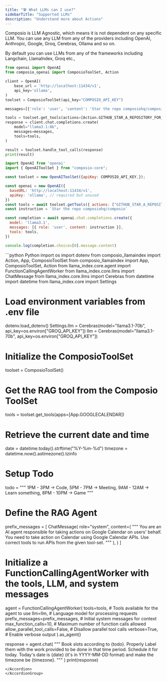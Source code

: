 ```yaml
---
title: "🛠️ What LLMs can I use?"
sidebarTitle: "Supported LLMs"
description: "Understand more about Actions"
---
```


Composio is LLM Agnostic, which means it is not dependent on any specific LLM. You can use any LLM from any of the providers
including OpenAI, Anthropic, Google, Groq, Cerebras, Ollama and so on.

By default you can use LLMs from any of the frameworks including Langchain, LlamaIndex, Groq etc.,
<AccordionGroup>
<Accordion title="Ollama (Open Source Models)">
<CodeGroup>
```python Python
from openai import OpenAI
from composio_openai import ComposioToolSet, Action

client = OpenAI(
    base_url = 'http://localhost:11434/v1',
    api_key='ollama',
)
toolset = ComposioToolSet(api_key="COMPOSIO_API_KEY")

messages=[{'role': 'user', 'content': 'Star the repo composiohq/composio'}]

tools = toolset.get_tools(actions=[Action.GITHUB_STAR_A_REPOSITORY_FOR_THE_AUTHENTICATED_USER])
response = client.chat.completions.create(
	model="llama3.1:8b",
	messages=messages,
	tools=tools,
)

result = toolset.handle_tool_calls(response)
print(result)
```

```javascript Javascript
import OpenAI from 'openai'
import { OpenAIToolSet } from "composio-core";

const toolset = new OpenAIToolSet({apiKey: COMPOSIO_API_KEY,});

const openai = new OpenAI({
  baseURL: 'http://localhost:11434/v1',
  apiKey: 'ollama', // required but unused
})
const tools = await toolset.getTools({ actions: ["GITHUB_STAR_A_REPOSITORY_FOR_THE_AUTHENTICATED_USER"] }, entity.id);
const instruction = `Star the repo composiohq/composio`

const completion = await openai.chat.completions.create({
  model: 'llama3.1',
  messages: [{ role: 'user', content: instruction }],
  tools: tools,
})

console.log(completion.choices[0].message.content)

```
</CodeGroup>
</Accordion>
<Accordion title="Cerebras">
```python Python
import os
import dotenv
from composio_llamaindex import Action, App, ComposioToolSet
from composio_llamaindex import App, ComposioToolSet, Action
from llama_index.core.agent import FunctionCallingAgentWorker
from llama_index.core.llms import ChatMessage
from llama_index.core.llms import Cerebras
from datetime import datetime
from llama_index.core import Settings

# Load environment variables from .env file
dotenv.load_dotenv()
Settings.llm = Cerebras(model="llama3.1-70b", api_key=os.environ["GROQ_API_KEY"])
llm = Cerebras(model="llama3.1-70b", api_key=os.environ["GROQ_API_KEY"])


# Initialize the ComposioToolSet
toolset = ComposioToolSet()

# Get the RAG tool from the Composio ToolSet
tools = toolset.get_tools(apps=[App.GOOGLECALENDAR])

# Retrieve the current date and time
date = datetime.today().strftime("%Y-%m-%d")
timezone = datetime.now().astimezone().tzinfo

# Setup Todo
todo = """
    1PM - 3PM -> Code,
    5PM - 7PM -> Meeting,
    9AM - 12AM -> Learn something,
    8PM - 10PM -> Game
"""

# Define the RAG Agent
prefix_messages = [
    ChatMessage(
        role="system",
        content=(
        """
        You are an AI agent responsible for taking actions on Google Calendar on users' behalf. 
        You need to take action on Calendar using Google Calendar APIs. Use correct tools to run APIs from the given tool-set.
        """
        ),
    )
]

# Initialize a FunctionCallingAgentWorker with the tools, LLM, and system messages
agent = FunctionCallingAgentWorker(
    tools=tools,  # Tools available for the agent to use
    llm=llm,  # Language model for processing requests
    prefix_messages=prefix_messages,  # Initial system messages for context
    max_function_calls=10,  # Maximum number of function calls allowed
    allow_parallel_tool_calls=False,  # Disallow parallel tool calls
    verbose=True,  # Enable verbose output
).as_agent()

response = agent.chat(
    """
Book slots according to {todo}. 
Properly Label them with the work provided to be done in that time period. 
Schedule it for today. Today's date is {date} (it's in YYYY-MM-DD format) 
and make the timezone be {timezone}.
    """
)
print(response)
```
</Accordion>
</AccordionGroup>

